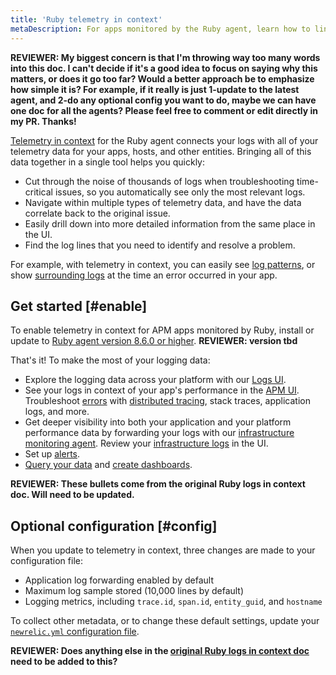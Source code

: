 ```yaml
---
title: 'Ruby telemetry in context'
metaDescription: For apps monitored by the Ruby agent, learn how to link log data with related data across the rest of the New Relic platform.
---
```


**REVIEWER: My biggest concern is that I'm throwing way too many words into this doc. I can't decide if it's a good idea to focus on saying why this matters, or does it go too far? Would a better approach be to emphasize how simple it is? For example, if it really is just 1-update to the latest agent, and 2-do any optional config you want to do, maybe we can have one doc for all the agents? Please feel free to comment or edit directly in my PR. Thanks!**

[Telemetry in context](https://docswebsitedevelop-doc7761logsintro.gtsb.io/docs/logs/logs-everywhere/telemetry-in-context/) for the Ruby agent connects your logs with all of your telemetry data for your apps, hosts, and other entities. Bringing all of this data together in a single tool helps you quickly:

* Cut through the noise of thousands of logs when troubleshooting time-critical issues, so you automatically see only the most relevant logs.
* Navigate within multiple types of telemetry data, and have the data correlate back to the original issue.
* Easily drill down into more detailed information from the same place in the UI.
* Find the log lines that you need to identify and resolve a problem.

For example, with telemetry in context, you can easily see [log patterns](/docs/logs/ui-data/find-unusual-logs-log-patterns), or show [surrounding logs](/docs/logs/troubleshooting/find-issues-cause-or-impact-surrounding-logs) at the time an error occurred in your app.

## Get started [#enable]

To enable telemetry in context for APM apps monitored by Ruby, install or update to [Ruby agent version 8.6.0  or higher](https://docs.newrelic.com/docs/release-notes/agent-release-notes/ruby-release-notes). **REVIEWER: version tbd**

That's it! To make the most of your logging data:

* Explore the logging data across your platform with our [Logs UI](/docs/logs/log-management/ui-data/use-logs-ui/).
* See your logs in context of your app's performance in the [APM UI](/docs/logs/log-management/ui-data/use-logs-ui/#links). Troubleshoot [errors](/docs/apm/apm-ui-pages/error-analytics/errors-page-find-fix-verify-problems/) with [distributed tracing](/docs/apm/distributed-tracing/ui-data/understand-use-distributed-tracing-data), stack traces, application logs, and more.
* Get deeper visibility into both your application and your platform performance data by forwarding your logs with our [infrastructure monitoring agent](/docs/logs/enable-log-management-new-relic/enable-log-monitoring-new-relic/forward-your-logs-using-infrastructure-agent/). Review your [infrastructure logs](/docs/logs/log-management/ui-data/use-logs-ui/#links) in the UI.
* Set up [alerts](/docs/alerts-applied-intelligence/new-relic-alerts/alert-conditions/create-alert-conditions/).
* [Query your data](/docs/query-your-data/explore-query-data/get-started/introduction-querying-new-relic-data/) and [create dashboards](/docs/query-your-data/explore-query-data/dashboards/introduction-dashboards/).

**REVIEWER: These bullets come from the original Ruby logs in context doc. Will need to be updated.**

## Optional configuration [#config]

When you update to telemetry in context, three changes are made to your configuration file:

* Application log forwarding enabled by default
* Maximum log sample stored (10,000 lines by default)
* Logging metrics, including `trace.id`, `span.id`, `entity_guid`, and `hostname`

To collect other metadata, or to change these default settings, update your [`newrelic.yml` configuration file](https://docs.newrelic.com/docs/apm/agents/ruby-agent/configuration/ruby-agent-configuration/).

**REVIEWER: Does anything else in the [original Ruby logs in context doc](https://docs.newrelic.com/docs/logs/logs-context/configure-logs-context-ruby) need to be added to this?**
